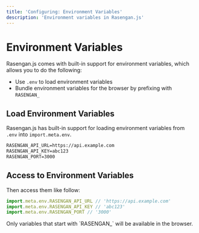 ```yaml
---
title: 'Configuring: Environment Variables'
description: 'Environment variables in Rasengan.js'
---
```



# Environment Variables

Rasengan.js comes with built-in support for environment variables, which allows you to do the following:

- Use `.env` to load environment variables
- Bundle environment variables for the browser by prefixing with `RASENGAN_`

## Load Environment Variables

Rasengan.js has built-in support for loading environment variables from `.env` into `import.meta.env`.

```txt filename=".env" showLineNumbers copy
RASENGAN_API_URL=https://api.example.com
RASENGAN_API_KEY=abc123
RASENGAN_PORT=3000
```

## Access to Environment Variables

Then access them like follow:

```js filename="src/app/home.page.js" showLineNumbers copy
import.meta.env.RASENGAN_API_URL // 'https://api.example.com'
import.meta.env.RASENGAN_API_KEY // 'abc123'
import.meta.env.RASENGAN_PORT // '3000'
```

<AlertBox type="info">
Only variables that start with `RASENGAN_` will be available in the browser.
</AlertBox>